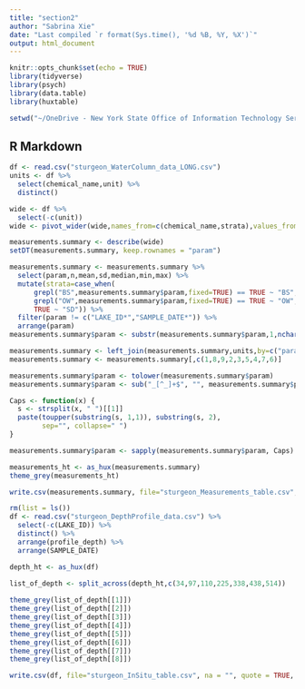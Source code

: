 ```yaml
---
title: "section2"
author: "Sabrina Xie"
date: "Last compiled `r format(Sys.time(), '%d %B, %Y, %X')`"
output: html_document
---
```


```r
knitr::opts_chunk$set(echo = TRUE)
library(tidyverse)
library(psych)
library(data.table)
library(huxtable)

setwd("~/OneDrive - New York State Office of Information Technology Services/Rscripts/Wallkill/")

```

## R Markdown


```r
df <- read.csv("sturgeon_WaterColumn_data_LONG.csv")
units <- df %>% 
  select(chemical_name,unit) %>% 
  distinct()

wide <- df %>% 
  select(-c(unit))
wide <- pivot_wider(wide,names_from=c(chemical_name,strata),values_from=result_value,names_sep="_")

measurements.summary <- describe(wide)
setDT(measurements.summary, keep.rownames = "param")

measurements.summary <- measurements.summary %>% 
  select(param,n,mean,sd,median,min,max) %>% 
  mutate(strata=case_when(
      grepl("BS",measurements.summary$param,fixed=TRUE) == TRUE ~ "BS",
      grepl("OW",measurements.summary$param,fixed=TRUE) == TRUE ~ "OW",
      TRUE ~ "SD")) %>% 
  filter(param != c("LAKE_ID*","SAMPLE_DATE*")) %>% 
  arrange(param)
measurements.summary$param <- substr(measurements.summary$param,1,nchar(measurements.summary$param)-3)

measurements.summary <- left_join(measurements.summary,units,by=c("param" = "chemical_name"))
measurements.summary <- measurements.summary[,c(1,8,9,2,3,5,4,7,6)]

measurements.summary$param <- tolower(measurements.summary$param)
measurements.summary$param <- sub("_[^_]+$", "", measurements.summary$param)

Caps <- function(x) {
  s <- strsplit(x, " ")[[1]]
  paste(toupper(substring(s, 1,1)), substring(s, 2),
        sep="", collapse=" ")
}

measurements.summary$param <- sapply(measurements.summary$param, Caps)

measurements_ht <- as_hux(measurements.summary)
theme_grey(measurements_ht)

write.csv(measurements.summary, file="sturgeon_Measurements_table.csv", na = "", quote = TRUE, row.names = FALSE)

```

```r
rm(list = ls())
df <- read.csv("sturgeon_DepthProfile_data.csv") %>% 
  select(-c(LAKE_ID)) %>% 
  distinct() %>% 
  arrange(profile_depth) %>% 
  arrange(SAMPLE_DATE)

depth_ht <- as_hux(df) 

list_of_depth <- split_across(depth_ht,c(34,97,110,225,338,438,514))
  
theme_grey(list_of_depth[[1]])
theme_grey(list_of_depth[[2]])
theme_grey(list_of_depth[[3]])
theme_grey(list_of_depth[[4]])
theme_grey(list_of_depth[[5]])
theme_grey(list_of_depth[[6]])
theme_grey(list_of_depth[[7]])
theme_grey(list_of_depth[[8]])

write.csv(df, file="sturgeon_InSitu_table.csv", na = "", quote = TRUE, row.names = FALSE)

```